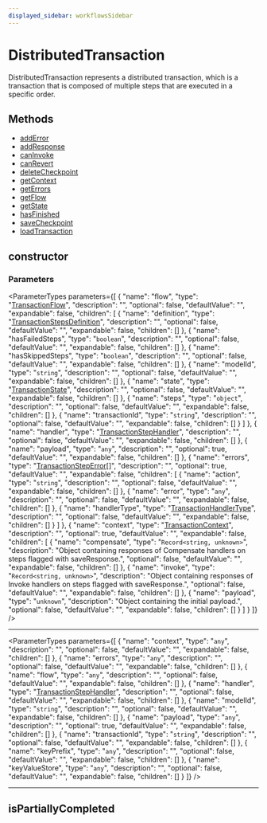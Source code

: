 ```yaml
---
displayed_sidebar: workflowsSidebar
---
```



# DistributedTransaction

DistributedTransaction represents a distributed transaction, which is a transaction that is composed of multiple steps that are executed in a specific order.

## Methods

- [addError](../../DistributedTransaction/methods/workflows.DistributedTransaction.addError.mdx)
- [addResponse](../../DistributedTransaction/methods/workflows.DistributedTransaction.addResponse.mdx)
- [canInvoke](../../DistributedTransaction/methods/workflows.DistributedTransaction.canInvoke.mdx)
- [canRevert](../../DistributedTransaction/methods/workflows.DistributedTransaction.canRevert.mdx)
- [deleteCheckpoint](../../DistributedTransaction/methods/workflows.DistributedTransaction.deleteCheckpoint.mdx)
- [getContext](../../DistributedTransaction/methods/workflows.DistributedTransaction.getContext.mdx)
- [getErrors](../../DistributedTransaction/methods/workflows.DistributedTransaction.getErrors.mdx)
- [getFlow](../../DistributedTransaction/methods/workflows.DistributedTransaction.getFlow.mdx)
- [getState](../../DistributedTransaction/methods/workflows.DistributedTransaction.getState.mdx)
- [hasFinished](../../DistributedTransaction/methods/workflows.DistributedTransaction.hasFinished.mdx)
- [saveCheckpoint](../../DistributedTransaction/methods/workflows.DistributedTransaction.saveCheckpoint.mdx)
- [loadTransaction](../../DistributedTransaction/methods/workflows.DistributedTransaction.loadTransaction.mdx)

## constructor

### Parameters

<ParameterTypes parameters={[
  {
    "name": "flow",
    "type": "[TransactionFlow](../types/workflows.TransactionFlow.mdx)",
    "description": "",
    "optional": false,
    "defaultValue": "",
    "expandable": false,
    "children": [
      {
        "name": "definition",
        "type": "[TransactionStepsDefinition](../types/workflows.TransactionStepsDefinition.mdx)",
        "description": "",
        "optional": false,
        "defaultValue": "",
        "expandable": false,
        "children": []
      },
      {
        "name": "hasFailedSteps",
        "type": "`boolean`",
        "description": "",
        "optional": false,
        "defaultValue": "",
        "expandable": false,
        "children": []
      },
      {
        "name": "hasSkippedSteps",
        "type": "`boolean`",
        "description": "",
        "optional": false,
        "defaultValue": "",
        "expandable": false,
        "children": []
      },
      {
        "name": "modelId",
        "type": "`string`",
        "description": "",
        "optional": false,
        "defaultValue": "",
        "expandable": false,
        "children": []
      },
      {
        "name": "state",
        "type": "[TransactionState](../enums/workflows.TransactionState.mdx)",
        "description": "",
        "optional": false,
        "defaultValue": "",
        "expandable": false,
        "children": []
      },
      {
        "name": "steps",
        "type": "`object`",
        "description": "",
        "optional": false,
        "defaultValue": "",
        "expandable": false,
        "children": []
      },
      {
        "name": "transactionId",
        "type": "`string`",
        "description": "",
        "optional": false,
        "defaultValue": "",
        "expandable": false,
        "children": []
      }
    ]
  },
  {
    "name": "handler",
    "type": "[TransactionStepHandler](../types/workflows.TransactionStepHandler.mdx)",
    "description": "",
    "optional": false,
    "defaultValue": "",
    "expandable": false,
    "children": []
  },
  {
    "name": "payload",
    "type": "`any`",
    "description": "",
    "optional": true,
    "defaultValue": "",
    "expandable": false,
    "children": []
  },
  {
    "name": "errors",
    "type": "[TransactionStepError](workflows.TransactionStepError.mdx)[]",
    "description": "",
    "optional": true,
    "defaultValue": "",
    "expandable": false,
    "children": [
      {
        "name": "action",
        "type": "`string`",
        "description": "",
        "optional": false,
        "defaultValue": "",
        "expandable": false,
        "children": []
      },
      {
        "name": "error",
        "type": "`any`",
        "description": "",
        "optional": false,
        "defaultValue": "",
        "expandable": false,
        "children": []
      },
      {
        "name": "handlerType",
        "type": "[TransactionHandlerType](../enums/workflows.TransactionHandlerType.mdx)",
        "description": "",
        "optional": false,
        "defaultValue": "",
        "expandable": false,
        "children": []
      }
    ]
  },
  {
    "name": "context",
    "type": "[TransactionContext](workflows.TransactionContext.mdx)",
    "description": "",
    "optional": true,
    "defaultValue": "",
    "expandable": false,
    "children": [
      {
        "name": "compensate",
        "type": "`Record<string, unknown>`",
        "description": "Object containing responses of Compensate handlers on steps flagged with saveResponse.",
        "optional": false,
        "defaultValue": "",
        "expandable": false,
        "children": []
      },
      {
        "name": "invoke",
        "type": "`Record<string, unknown>`",
        "description": "Object containing responses of Invoke handlers on steps flagged with saveResponse.",
        "optional": false,
        "defaultValue": "",
        "expandable": false,
        "children": []
      },
      {
        "name": "payload",
        "type": "`unknown`",
        "description": "Object containing the initial payload.",
        "optional": false,
        "defaultValue": "",
        "expandable": false,
        "children": []
      }
    ]
  }
]} />

___

<ParameterTypes parameters={[
  {
    "name": "context",
    "type": "`any`",
    "description": "",
    "optional": false,
    "defaultValue": "",
    "expandable": false,
    "children": []
  },
  {
    "name": "errors",
    "type": "`any`",
    "description": "",
    "optional": false,
    "defaultValue": "",
    "expandable": false,
    "children": []
  },
  {
    "name": "flow",
    "type": "`any`",
    "description": "",
    "optional": false,
    "defaultValue": "",
    "expandable": false,
    "children": []
  },
  {
    "name": "handler",
    "type": "[TransactionStepHandler](../types/workflows.TransactionStepHandler.mdx)",
    "description": "",
    "optional": false,
    "defaultValue": "",
    "expandable": false,
    "children": []
  },
  {
    "name": "modelId",
    "type": "`string`",
    "description": "",
    "optional": false,
    "defaultValue": "",
    "expandable": false,
    "children": []
  },
  {
    "name": "payload",
    "type": "`any`",
    "description": "",
    "optional": true,
    "defaultValue": "",
    "expandable": false,
    "children": []
  },
  {
    "name": "transactionId",
    "type": "`string`",
    "description": "",
    "optional": false,
    "defaultValue": "",
    "expandable": false,
    "children": []
  },
  {
    "name": "keyPrefix",
    "type": "`any`",
    "description": "",
    "optional": false,
    "defaultValue": "",
    "expandable": false,
    "children": []
  },
  {
    "name": "keyValueStore",
    "type": "`any`",
    "description": "",
    "optional": false,
    "defaultValue": "",
    "expandable": false,
    "children": []
  }
]} />

___

## isPartiallyCompleted
